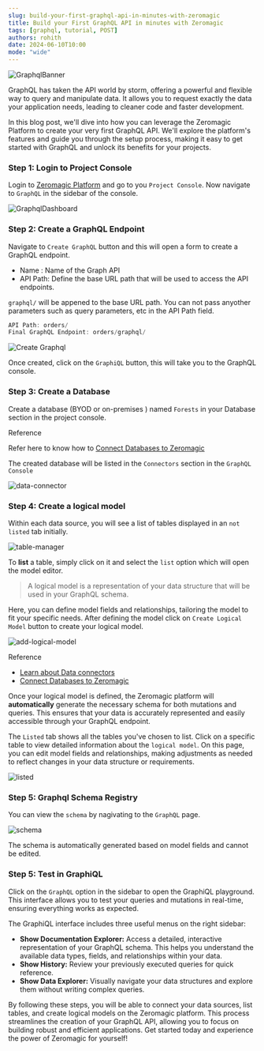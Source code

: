 ```yaml
---
slug: build-your-first-graphql-api-in-minutes-with-zeromagic
title: Build your First GraphQL API in minutes with Zeromagic
tags: [graphql, tutorial, POST] 
authors: rohith
date: 2024-06-10T10:00 
mode: "wide"
---
```


![GraphqlBanner](/assets/blogs/build-your-first-graphql-api-in-minutes-with-zeromagic/graphql-thumbnail.png)

GraphQL has taken the API world by storm, offering a powerful and flexible way to query and manipulate data. It allows you to request exactly the data your application needs, leading to cleaner code and faster development.

In this blog post, we'll dive into how you can leverage the Zeromagic Platform to create your very first GraphQL API. We'll explore the platform's features and guide you through the setup process, making it easy to get started with GraphQL and unlock its benefits for your projects.
 
### Step 1: Login to Project Console
Login to [Zeromagic Platform](https://github.com/) and go to you `Project Console`. Now navigate to `GraphQL` in the sidebar of the console.
 
![GraphqlDashboard](/assets/blogs/build-your-first-graphql-api-in-minutes-with-zeromagic/graphql-dashboard.png)


### Step 2: Create a GraphQL Endpoint

Navigate to `Create GraphQL` button and this will open a form to create a GraphQL endpoint.
- Name : Name of the Graph API
- API Path: Define the base URL path that will be used to access the API endpoints. 

<Note>

`graphql/` will be appened to the base URL path. You can not pass anyother parameters such as query parameters, etc in the API Path field.

</Note>

```jsx title="Example"
API Path: orders/
Final GraphQL Endpoint: orders/graphql/
``` 

![Create Graphql](/assets/blogs/build-your-first-graphql-api-in-minutes-with-zeromagic/create-graph.png)

Once created, click on the `GraphiQL` button, this will take you to the GraphQL console.

### Step 3: Create a Database
Create a database (BYOD or on-premises ) named `Forests` in your Database section in the project console.

<Tip>
Reference

Refer here to know how to [Connect Databases to Zeromagic](/datasources/quickstart/)
</Tip>

The created database will be listed in the `Connectors` section in the `GraphQL Console`

![data-connector](/assets/blogs/build-your-first-graphql-api-in-minutes-with-zeromagic/data-connector.png)
 
### Step 4: Create a logical model

Within each data source, you will see a list of tables displayed in an `not listed` tab initially. 

![table-manager](/assets/blogs/build-your-first-graphql-api-in-minutes-with-zeromagic/table-manager.png)

To **list** a table, simply click on it and select the `list` option which will open the model editor. 

> A logical model is a representation of your data structure that will be used in your GraphQL schema. 

Here, you can define model fields and relationships, tailoring the model to fit your specific needs. After defining the model click on `Create Logical Model` button to create your logical model.

![add-logical-model](/assets/blogs/build-your-first-graphql-api-in-minutes-with-zeromagic/add-logical-model.png)


<Tip> 

Reference
- [Learn about Data connectors](/graphql/dataconnectors/)
- [Connect Databases to Zeromagic](/datasources/quickstart/)

</Tip>

Once your logical model is defined, the Zeromagic platform will **automatically** generate the necessary schema for both mutations and queries. This ensures that your data is accurately represented and easily accessible through your GraphQL endpoint.

The `Listed` tab shows all the tables you've chosen to list. Click on a specific table to view detailed information about the `logical model`. On this page, you can edit model fields and relationships, making adjustments as needed to reflect changes in your data structure or requirements.

![listed](/assets/blogs/build-your-first-graphql-api-in-minutes-with-zeromagic/listed.png)
 
### Step 5: Graphql Schema Registry

You can view the `schema` by nagivating to the `GraphQL` page.

![schema](//assets/blogs/build-your-first-graphql-api-in-minutes-with-zeromagic/schema.png)

<Note>
The schema is automatically generated based on model fields and cannot be edited.
</Note>


### Step 5: Test in GraphiQL

Click on the `GraphQL` option in the sidebar to open the GraphiQL playground. This interface allows you to test your queries and mutations in real-time, ensuring everything works as expected.

The GraphiQL interface includes three useful menus on the right sidebar:

- **Show Documentation Explorer:** Access a detailed, interactive representation of your GraphQL schema. This helps you understand the available data types, fields, and relationships within your data.
- **Show History:** Review your previously executed queries for quick reference.
- **Show Data Explorer:** Visually navigate your data structures and explore them without writing complex queries.


By following these steps, you will be able to connect your data sources, list tables, and create logical models on the Zeromagic platform. This process streamlines the creation of your GraphQL API, allowing you to focus on building robust and efficient applications. Get started today and experience the power of Zeromagic for yourself!

